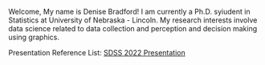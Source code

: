 
Welcome, My name is Denise Bradford! I am currently a Ph.D. syiudent in Statistics at University of Nebraska - Lincoln. My research interests involve data science related to data collection and perception and decision making using graphics.

Presentation Reference List:
[SDSS 2022 Presentation](https://drbradford12.github.io/Presentations/SDSS Presentation) 